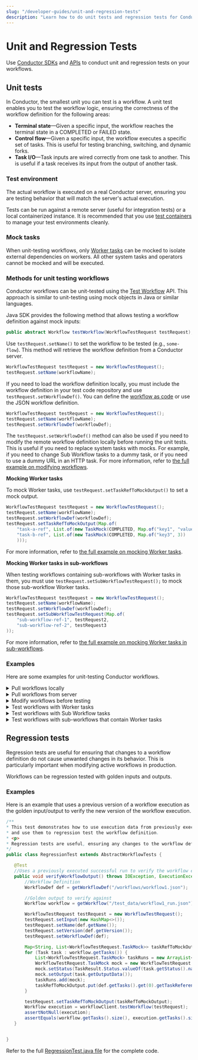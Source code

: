 ```yaml
---
slug: "/developer-guides/unit-and-regression-tests"
description: "Learn how to do unit tests and regression tests for Conductor workflows."
---
```




# Unit and Regression Tests

Use [Conductor SDKs](/category/sdks) and [APIs](/category/ref-docs/api) to conduct unit and regression tests on your workflows.

## Unit tests

In Conductor, the smallest unit you can test is a workflow. A unit test enables you to test the workflow logic, ensuring the correctness of the workflow definition for the following areas:

* **Terminal state**—Given a specific input, the workflow reaches the terminal state in a COMPLETED or FAILED state.  
* **Control flow**—Given a specific input, the workflow executes a specific set of tasks. This is useful for testing branching, switching, and dynamic forks.  
* **Task I/O**—Task inputs are wired correctly from one task to another. This is useful if a task receives its input from the output of another task.

### Test environment

The actual workflow is executed on a real Conductor server, ensuring you are testing behavior that will match the server's actual execution.

Tests can be run against a remote server (useful for integration tests) or a local containerized instance. It is recommended that you use [test containers](https://github.com/testcontainers) to manage your test environments cleanly.

### Mock tasks

When unit-testing workflows, only [Worker tasks](/reference-docs/worker-task) can be mocked to isolate external dependencies on workers. All other system tasks and operators cannot be mocked and will be executed.

### Methods for unit testing workflows


<Tabs>
<TabItem value="Using API" label="Using API">

Conductor workflows can be unit-tested using the [Test Workflow](/reference-docs/api/workflow/test-workflow) API. This approach is similar to unit-testing using mock objects in Java or similar languages.

</TabItem>

<TabItem value="Using SDK" label="Using SDK">

Java SDK provides the following method that allows testing a workflow definition against mock inputs:

```java
public abstract Workflow testWorkflow(WorkflowTestRequest testRequest);
```

Use `testRequest.setName()` to set the workflow to be tested (e.g., `some-flow`). This method will retrieve the workflow definition from a Conductor server. 

```java
WorkflowTestRequest testRequest = new WorkflowTestRequest();
testRequest.setName(workflowName);
```

If you need to load the workflow definition locally, you must include the workflow definition in your test code repository and use `testRequest.setWorkflowDef()`. You can define the [workflow as code](/developer-guides/write-workflows-using-code) or use the JSON workflow definition.

```java
WorkflowTestRequest testRequest = new WorkflowTestRequest();       
testRequest.setName(workflowName);
testRequest.setWorkflowDef(workflowDef);
```

The `testRequest.setWorkflowDef()` method can also be used if you need to modify the remote workflow definition locally before running the unit tests. This is useful if you need to replace system tasks with mocks. For example, if you need to change Sub Workflow tasks to a dummy task, or if you need to use a dummy URL in an HTTP task. For more information, refer to [the full example on modifying workflows](#examples).

**Mocking Worker tasks**

To mock Worker tasks, use `testRequest.setTaskRefToMockOutput()` to set a mock output.

```java
WorkflowTestRequest testRequest = new WorkflowTestRequest();
testRequest.setName(workflowName);
testRequest.setWorkflowDef(workflowDef);
testRequest.setTaskRefToMockOutput(Map.of(
    "task-a-ref", List.of(new TaskMock(COMPLETED, Map.of("key1", "value1", "key2", 5))),
    "task-b-ref", List.of(new TaskMock(COMPLETED, Map.of("key3", 3))
    )));
```

For more information, refer to [the full example on mocking Worker tasks](#examples).

**Mocking Worker tasks in sub-workflows**

When testing workflows containing sub-workflows with Worker tasks in them, you must use `testRequest.setSubWorkflowTestRequest();` to mock those sub-workflow Worker tasks.

```java
WorkflowTestRequest testRequest = new WorkflowTestRequest();
testRequest.setName(workflowName);
testRequest.setWorkflowDef(workflowDef);
testRequest.setSubWorkflowTestRequest(Map.of(
    "sub-workflow-ref-1", testRequest2,
    "sub-workflow-ref-2", testRequest3
));
```

For more information, refer to [the full example on mocking Worker tasks in sub-workflows](#examples).

</TabItem>
</Tabs>


### Examples

Here are some examples for unit-testing Conductor workflows.

<details>
<summary>Pull workflows locally</summary>

To test a local workflow definition:

```java
public class WorkflowTests extends BaseTest {
    @Test
    public void testWorkflow() {
        WorkflowTestRequest testRequest = new WorkflowTestRequest();
        testRequest.setName("parent-flow");
        testRequest.setWorkflowDef(Util.getWorkflowDef("parent-flow"));
        testRequest.setTaskRefToMockOutput(Map.of(
            "lookup-person-ref", List.of(new TaskMock(COMPLETED, Map.of("name", "June", "id", 543321))),
            "do-sensitive-work-ref", List.of(new TaskMock(COMPLETED, Map.of("_masked", Map.of("q", "q"), "_secrets", Map.of("z", "z")))),
            "do-intensive-task-ref", List.of(new TaskMock(COMPLETED, Map.of("result", 3.14159))
            )));
        Workflow workflow = workflowClient.testWorkflow(testRequest);
        assertEquals(3.14159, workflow.getOutput().get("result"));
    }
}
```

The `parent-flow` workflow is defined as code here:

```java
public class Util {
    public static WorkflowDef getWorkflowDef(String workflowName) {
        WorkflowTask lookupPersonTask = new WorkflowTask();
        lookupPersonTask.setName("lookup-person");
        lookupPersonTask.setTaskReferenceName("lookup-person-ref");
        lookupPersonTask.setInputParameters(Map.of("query", "john"));

        WorkflowTask doSensitiveWorkTask = new WorkflowTask();
        doSensitiveWorkTask.setName("do-sensitive-work");
        doSensitiveWorkTask.setTaskReferenceName("do-sensitive-work-ref");
        doSensitiveWorkTask.setInputParameters(Map.of(
            "_masked", Map.of("a", "b"),
            "_secrets", Map.of("a", "b")
        ));

        WorkflowTask doIntensiveTask = new WorkflowTask();
        doIntensiveTask.setName("do-intensive-task");
        doIntensiveTask.setTaskReferenceName("do-intensive-task-ref");
        doIntensiveTask.setInputParameters(Map.of("_masked", "${do-sensitive-work-ref.output._masked}"));

        List<WorkflowTask> tasks = List.of(lookupPersonTask, doSensitiveWorkTask, doIntensiveTask);
        WorkflowDef workflowDef = new WorkflowDef();
        workflowDef.setName(workflowName);
        workflowDef.setVersion(1);
        workflowDef.setTasks(tasks);
        workflowDef.setDescription("Example workflow for orkes-worker-java demo");

        return workflowDef;
    }
}
```

Refer to [the complete code here](https://github.com/ystxn/orkes-worker-java/blob/main/src/test/java/space/yong/orkes/WorkflowTests.java).

</details>


<details>
<summary>Pull workflows from server</summary>

To pull workflows from the server instead, you can simply omit `testRequest.setWorkflowDef();`. 

```java
public class WorkflowTests extends BaseTest {
    @Test
    public void testWorkflow() {
        WorkflowTestRequest testRequest = new WorkflowTestRequest();
        testRequest.setName("parent-flow");
        testRequest.setTaskRefToMockOutput(Map.of(
            "lookup-person-ref", List.of(new TaskMock(COMPLETED, Map.of("name", "June", "id", 543321))),
            "do-sensitive-work-ref", List.of(new TaskMock(COMPLETED, Map.of("_masked", Map.of("q", "q"), "_secrets", Map.of("z", "z")))),
            "do-intensive-task-ref", List.of(new TaskMock(COMPLETED, Map.of("result", 3.14159))
            )));
        Workflow workflow = workflowClient.testWorkflow(testRequest);
        assertEquals(3.14159, workflow.getOutput().get("result"));
    }
}
```

</details>


<details>
<summary>Modify workflows before testing</summary>

Here is an example of modifying a workflow definition retrieved from a server and using `testRequest.setWorkflowDef()` to test the modified workflow definition. You can use `metadataClient.getWorkflowDef` to retrieve the workflow definition.

In this example, the workflow definition is modified so that all Sub Workflow tasks are replaced with a mock workflow `dummy` that has been added beforehand to the server.

``` java
@Test
public void testWorkflow() {
    String workflowName = "parent-flow";
    int workflowVersion = 1;

    // Substitute all sub-flows to use `dummy` flow, e.g., containing an inline task
    WorkflowDef workflowDef = metadataClient.getWorkflowDef(workflowName, workflowVersion);
    workflowDef.getTasks().stream()
        .filter(t -> t.getType().equals("SUB_WORKFLOW"))
        .forEach(t -> t.getSubWorkflowParam().setName("dummy"));

    WorkflowTestRequest testRequest = new WorkflowTestRequest();
    testRequest.setName(workflowName);
    testRequest.setVersion(workflowVersion);
    testRequest.setWorkflowDef(workflowDef); // Use this instead of deployed definition
    Workflow workflow = workflowClient.testWorkflow(testRequest);
    
    assertEquals(3, workflow.getOutput().get("result"));
}
```

</details>


<details>
<summary>Test workflows with Worker tasks</summary>

Here is an example of using `testRequest.setTaskRefToMockOutput()` to mock Worker tasks.

```java
/**
* Unit test a workflow with inputs read from a file.
*/
public class LoanWorkflowTest extends AbstractWorkflowTests {

   /**
    * Uses mock inputs to verify the workflow execution and input/outputs of the tasks
    */
   @Test
   public void verifyWorkflowExecutionWithMockInputs() throws IOException {
       WorkflowDef def = getWorkflowDef("/workflows/calculate_loan_workflow.json");
       assertNotNull(def);
       Map<String, List<WorkflowTestRequest.TaskMock>> testInputs = getTestInputs("/test_data/loan_workflow_input.json");
       assertNotNull(testInputs);

       WorkflowTestRequest testRequest = new WorkflowTestRequest();
       testRequest.setWorkflowDef(def);


       LoanWorkflowInput workflowInput = new LoanWorkflowInput();
       workflowInput.setUserEmail("user@example.com");
       workflowInput.setLoanAmount(new BigDecimal(11_000));
       testRequest.setInput(objectMapper.convertValue(workflowInput, Map.class));

       testRequest.setTaskRefToMockOutput(testInputs);
       testRequest.setName(def.getName());
       testRequest.setVersion(def.getVersion());

       Workflow execution = workflowClient.testWorkflow(testRequest);
       assertNotNull(execution);
```

Refer to the [complete code here](https://github.com/orkes-io/workflow-cicd/blob/main/src/test/java/io/orkes/conductor/cicd/workflows/LoanWorkflowTest.java).

</details>



<details>
<summary>Test workflows with Sub Workflow tasks</summary>

Here is an example of testing workflows that contain Sub Workflow tasks.

```java
/**
* Demonstrates how to test workflows that contain sub-workflows
*/
public class SubWorkflowTest extends AbstractWorkflowTests {


   @Test
   public void verifySubWorkflowExecutions() throws IOException {
       WorkflowDef def = getWorkflowDef("/workflows/kitchensink.json");
       assertNotNull(def);

       WorkflowDef subWorkflowDef = getWorkflowDef("/workflows/PopulationMinMax.json");
       metadataClient.registerWorkflowDef(subWorkflowDef);


       WorkflowTestRequest testRequest = getWorkflowTestRequest(def);

       //The following are the dynamic tasks which are not present in the workflow definition but are created by dynamic fork
       testRequest.getTaskRefToMockOutput().put("_x_test_worker_0_0", List.of(new WorkflowTestRequest.TaskMock()));
       testRequest.getTaskRefToMockOutput().put("_x_test_worker_0_1", List.of(new WorkflowTestRequest.TaskMock()));
       testRequest.getTaskRefToMockOutput().put("_x_test_worker_0_2", List.of(new WorkflowTestRequest.TaskMock()));
       testRequest.getTaskRefToMockOutput().put("simple_task_1__1", List.of(new WorkflowTestRequest.TaskMock()));
       testRequest.getTaskRefToMockOutput().put("simple_task_5", List.of(new WorkflowTestRequest.TaskMock()));


       Workflow execution = workflowClient.testWorkflow(testRequest);
       assertNotNull(execution);
```

Refer to the [complete code here](https://github.com/orkes-io/workflow-cicd/blob/main/src/test/java/io/orkes/conductor/cicd/workflows/SubWorkflowTest.java).

</details>


<details>
<summary>Test workflows with sub-workflows that contain Worker tasks</summary>

Here is an example of testing workflows that contain sub-workflows with Worker tasks.

```java
@Test
public void testWorkflow() {
    WorkflowTestRequest testRequest2 = new WorkflowTestRequest();
    testRequest2.setName("subflow-flow");
    testRequest2.setWorkflowDef(Util.getWorkflowDef("parent-flow"));
    testRequest2.setTaskRefToMockOutput(Map.of(
        "lookup-person-ref", List.of(new TaskMock(COMPLETED, Map.of("name", "June", "id", 543321))),
        "do-sensitive-work-ref", List.of(new TaskMock(COMPLETED, Map.of("_masked", Map.of("q", "q"), "_secrets", Map.of("z", "z")))),
        "do-intensive-task-ref", List.of(new TaskMock(COMPLETED, Map.of("result", 3.14159))
        )));
        
    WorkflowTestRequest testRequest = new WorkflowTestRequest();
    testRequest.setName("parent-flow");
    testRequest.setWorkflowDef(Util.getWorkflowDef("parent-flow"));
    testRequest.setSubWorkflowTestRequest(Map.of(
        "sub-workflow-ref-1", testRequest2
    ));
}
```

</details>


## Regression tests

Regression tests are useful for ensuring that changes to a workflow definition do not cause unwanted changes in its behavior. This is particularly important when modifying active workflows in production.

Workflows can be regression tested with golden inputs and outputs. 

### Examples

Here is an example that uses a previous version of a workflow execution as the golden input/output to verify the new version of the workflow execution.

``` java
/**
* This test demonstrates how to use execution data from previously executed workflows as golden input and output
* and use them to regression test the workflow definition.
* <p>
* Regression tests are useful, ensuring any changes to the workflow definition do not change the behavior.
*/
public class RegressionTest extends AbstractWorkflowTests {

   @Test
   //Uses a previously executed successful run to verify the workflow execution, and its output.
   public void verifyWorkflowOutput() throws IOException, ExecutionException, InterruptedException, TimeoutException {
       //Workflow Definition
       WorkflowDef def = getWorkflowDef("/workflows/workflow1.json");

       //Golden output to verify against
       Workflow workflow = getWorkflow("/test_data/workflow1_run.json");

       WorkflowTestRequest testRequest = new WorkflowTestRequest();
       testRequest.setInput(new HashMap<>());
       testRequest.setName(def.getName());
       testRequest.setVersion(def.getVersion());
       testRequest.setWorkflowDef(def);

       Map<String, List<WorkflowTestRequest.TaskMock>> taskRefToMockOutput = new HashMap<>();
       for (Task task : workflow.getTasks()) {
           List<WorkflowTestRequest.TaskMock> taskRuns = new ArrayList<>();
           WorkflowTestRequest.TaskMock mock = new WorkflowTestRequest.TaskMock();
           mock.setStatus(TaskResult.Status.valueOf(task.getStatus().name()));
           mock.setOutput(task.getOutputData());
           taskRuns.add(mock);
           taskRefToMockOutput.put(def.getTasks().get(0).getTaskReferenceName(), taskRuns);
       }

       testRequest.setTaskRefToMockOutput(taskRefToMockOutput);
       Workflow execution = workflowClient.testWorkflow(testRequest);
       assertNotNull(execution);
       assertEquals(workflow.getTasks().size(), execution.getTasks().size());
   }


}
```

Refer to the full [RegressionTest.java file](https://github.com/orkes-io/workflow-cicd/blob/main/src/test/java/io/orkes/conductor/cicd/workflows/RegressionTest.java) for the complete code.